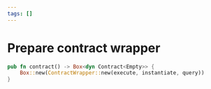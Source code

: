 ```yaml
---
tags: []
---
```



<Tags />

# Prepare contract wrapper

```rust
pub fn contract() -> Box<dyn Contract<Empty>> {
    Box::new(ContractWrapper::new(execute, instantiate, query))
}
```
